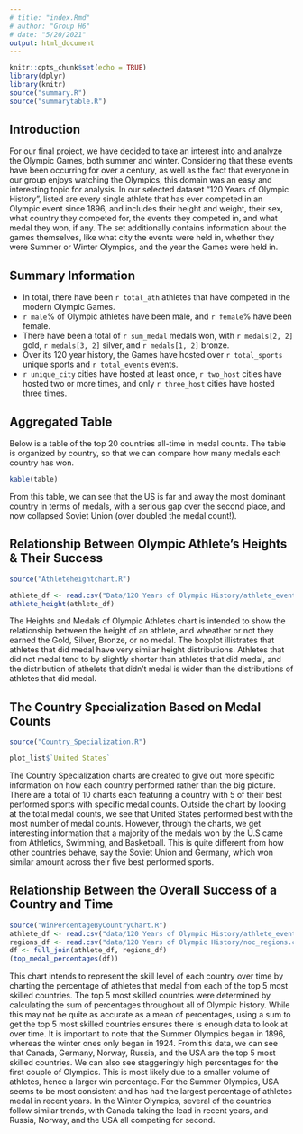 ```yaml
---
# title: "index.Rmd"
# author: "Group H6"
# date: "5/20/2021"
output: html_document
---
```


```r
knitr::opts_chunk$set(echo = TRUE)
library(dplyr)
library(knitr)
source("summary.R")
source("summarytable.R")
```

## Introduction

For our final project, we have decided to take an interest into and analyze the Olympic Games, both summer and winter. Considering that these events have been occurring for over a century, as well as the fact that everyone in our group enjoys watching the Olympics, this domain was an easy and interesting topic for analysis. In our selected dataset "120 Years of Olympic History", listed are every single athlete that has ever competed in an Olympic event since 1896, and includes their height and weight, their sex, what country they competed for, the events they competed in, and what medal they won, if any. The set additionally contains information about the games themselves, like what city the events were held in, whether they were Summer or Winter Olympics, and the year the Games were held in. 

## Summary Information

 - In total, there have been `r total_ath` athletes that have competed in the modern Olympic Games.
 - `r male`% of Olympic athletes have been male, and `r female`% have been female.
 - There have been a total of `r sum_medal` medals won, with `r medals[2, 2]` gold, `r medals[3, 2]` silver, and `r medals[1, 2]` bronze.
 - Over its 120 year history, the Games have hosted over `r total_sports` unique sports and `r total_events` events.
 - `r unique_city` cities have hosted at least once, `r two_host` cities have hosted two or more times, and only `r three_host` cities have hosted three times. 

## Aggregated Table

Below is a table of the top 20 countries all-time in medal counts. The table is organized by country, so that we can compare how many medals each country has won. 

```r
kable(table)
```

From this table, we can see that the US is far and away the most dominant country in terms of medals, with a serious gap over the second place, and now collapsed Soviet Union (over doubled the medal count!).


## Relationship Between Olympic Athlete's Heights & Their Success
``` r
source("Athleteheightchart.R")
```
``` r
athlete_df <- read.csv("Data/120 Years of Olympic History/athlete_events.csv")
athlete_height(athlete_df)
```

The Heights and Medals of Olympic Athletes chart is intended to show the relationship between the height of an athlete, and wheather or not they earned the Gold, Silver, Bronze, or no medal. The boxplot illistrates that athletes that did medal have very similar height distributions. Athletes that did not medal tend to by slightly shorter than athletes that did medal, and the distribution of athelets that didn't medal is wider than the distributions of athletes that did medal. 

## The Country Specialization Based on Medal Counts
``` r
source("Country_Specialization.R")
```
``` r
plot_list$`United States`
```

The Country Specialization charts are created to give out more specific information on how each country performed rather than the big picture. There are a total of 10 charts each featuring a country with 5 of their best performed sports with specific medal counts. Outside the chart by looking at the total medal counts, we see that United States performed best with the most number of medal counts. However, through the charts, we get interesting information that a majority of the medals won by the U.S came from Athletics, Swimming, and Basketball. This is quite different from how other countries behave, say the Soviet Union and Germany, which won similar amount across their five best performed sports.

## Relationship Between the Overall Success of a Country and Time
```r
source("WinPercentageByCountryChart.R")
athlete_df <- read.csv("data/120 Years of Olympic History/athlete_events.csv")
regions_df <- read.csv("data/120 Years of Olympic History/noc_regions.csv")
df <- full_join(athlete_df, regions_df)
(top_medal_percentages(df))
```

This chart intends to represent the skill level of each country over time by
charting the percentage of athletes that medal from each of the top 5 most
skilled countries. The top 5 most skilled countries were determined by
calculating the sum of percentages throughout all of Olympic history. While this
may not be quite as accurate as a mean of percentages, using a sum to get the
top 5 most skilled countries ensures there is enough data to look at over time.
It is important to note that the Summer Olympics began in 1896, whereas the
winter ones only began in 1924. From this data, we can see that Canada, Germany,
Norway, Russia, and the USA are the top 5 most skilled countries. We can also
see staggeringly high percentages for the first couple of Olympics. This is most
likely due to a smaller volume of athletes, hence a larger win percentage. For
the Summer Olympics, USA seems to be most consistent and has had the largest
percentage of athletes medal in recent years. In the Winter Olympics, several
of the countries follow similar trends, with Canada taking the lead in recent
years, and Russia, Norway, and the USA all competing for second.

